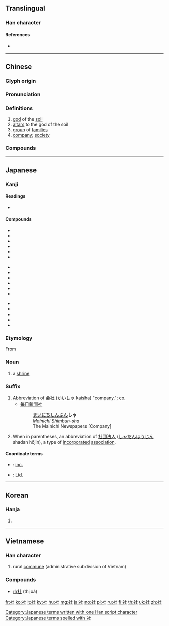 {{character info/new}}
==Translingual==
{{stroke order|strokes=8}}

===Han character===
{{Han char|rn=113|rad=示|as=03|sn=7|four=34210|canj=IFG|ids=⿰礻土}}

====References====
* {{Han ref|kx=0839.260|dkj=24631|dj=1257.020|hdz=42386.070|uh=793E|ud=31038|bh=AAC0|bd=43712}}

----

==Chinese==
{{zh-forms}}

===Glyph origin===
{{Han etym}}

===Pronunciation===
{{zh-pron
|m=shè
|c=se5
|h=pfs=sa
|md=siâ
|mn=qz:siǎ/tw,xm,zz:siā
|w=3zo
|mc=y
|oc=y
|ma=y
|cat=n
}}

===Definitions===
{{zh-hanzi}}

# [[god]] of the [[soil]] {{attention|zh|does he have a more specific name?}}
# [[altar]]s to the god of the soil
# [[group]] of [[family|families]]
# [[company]]; [[society]]

===Compounds===
{{zh-der|旅社|大眾社會|封閉社會|屋社|僑社|功在社稷|幾社|圓社|下流社會|工商社會|工業社會|徵信社|原始社會|報社|婚友社|巴黎公社|崇她社|小康社會|中介社團|封建社會|住宅旅社|宗社|城狐社鼠|大同社會|團社|塔斯社|傳統社會|吟社|合作社|出社會|人民公社|公社|社日|株式會社|甓社珠|社會|棋社|社會失調|社會規範|書香社會|社會地位|新華社|社會調適|民社|社會改革|新社區|春社|法新社|社區|社稷為墟|社會立法|服務社|社會政策|社會安全|社會救濟|社會發展|社會賢達|社長|社會心理|白蓮社|社會現象|社會價值|社會局|社家|社會活動|稷蜂社鼠|社會福利|秋社|社會控制|福利社會|福利社|社會革命|祕密結社|祕密社會|社鼠城狐|社鼠|社鼓|社鬼|社頭|社評|社稷之臣|社稷之器|社火|社櫟|社會體系|社會風氣|社會階級|社會運動|社會變遷|社會調查|社會角色|社會行為|社會秩序|社會科學|社會病態|社會服務|社會方言|社會新聞|社會教育|社會救助|社會成本|社會意識|社會性|社會建設|社會工作|社會學|社會契約|社會壓力|社會問題|社會分工|社會互動|社會主義|社教|社戲|社工|社學|社區電臺|社區電視|社區資源|社區發展|社區意識|社交舞|示範社區|社會整合|社會群島|社會保險|社稷|甓社湖|扶輪社|社論|番社|社會制度|社區服務|旅行社|書社|社公|社倉|會社|社員|社團|社交|社會關係|玄社|社會化|曹社之謀|郊社|賽村社|路透社|美聯社|酒社|通信社|資訊社|錦體社|葬儀社|霧社事件|黑社會|詩社|集會結社|霧社|茶社|股友社|靈安社|結社|貴社|靖國神社|鼠憑社貴|緋綠社|遏雲社|農業社會|錦標社|里社|鄉村社區|部落社會|通訊社|軍聞社|蓮社|茅社|結宗會社}}

----

==Japanese==

===Kanji===
{{ja-kanji|grade=2|rs=示03}}

====Readings====
* {{ja-readings
|goon=[[じゃ]] (ja) {{qualifier|non-[[w:Jōyō kanji|Jōyō]] reading}}
|kanon=[[しゃ]] (sha)
|kun=[[やしろ]] (yashiro), [[くみあい]] (kumiai), [[こそ]] (koso)}}

====Compounds====
{{top3}}
* {{ja-r|社員|しゃいん}}
* {{ja-r|社会|しゃかい}}
* {{ja-r|社交|しゃこう}}
* {{ja-r|社寺|しゃじ}}
* {{ja-r|社稷|しゃしょく}}
* {{ja-r|社団|しゃだん}}
{{mid3}}
* {{ja-r|社長|しゃちょう}}
* {{ja-r|副社長|ふくしゃちょう}}
* {{ja-r|愛社精神|あいしゃせいしん}}
* {{ja-r|会社|かいしゃ}}
* {{ja-r|会社員|かいしゃいん}}
* {{ja-r|支社|ししゃ}}
{{mid3}}
* {{ja-r|神社|じんじゃ}}
* {{ja-r|入社|にゅうしゃ}}
* {{ja-r|退社|たいしゃ}}
* {{ja-r|本社|ほんしゃ}}
* {{ja-r|末社|まっしゃ}}
{{bottom}}

===Etymology===
From {{der|ja|ltc|社|tr=dzyæX||god of earth; place for worshiping the god of earth}}

===Noun===
{{ja-noun|やしろ}}

# a [[shrine]]

===Suffix===
{{ja-pos|suffix|しゃ}}

# Abbreviation of [[会社]] ([[かいしゃ]] kaisha) "company."; [[co.]]
#* [[毎日]][[新聞]][[社]]
#*: [[まいにち]][[しんぶん]]'''しゃ'''
#*: ''Mainichi Shimbun-sha''
#*: The Mainichi Newspapers [Company]
# When in parentheses, an abbreviation of [[社団]][[法人]] ([[しゃだん]][[ほうじん]] shadan hōjin), a type of [[incorporated]] [[association]].

====Coordinate terms====
* {{ja-r|株|かぶ}}: [[inc.]]
* {{ja-r|有|ゆう}}: [[Ltd.]]

[[Category:Japanese terms written with one Han script character]]
[[Category:Japanese terms spelled with 社]]

----

==Korean==

===Hanja===
{{ko-hanja|hangeul=[[사]]|eumhun=}}

# {{defn|lang=ko|sort=示03}}

----

==Vietnamese==

===Han character===
{{vi-hantu|[[xã]]|rs=示03}}

# rural [[commune]] (administrative subdivision of Vietnam)

===Compounds===
*[[市社]] (thị xã)

[[fr:社]]
[[ko:社]]
[[it:社]]
[[ky:社]]
[[hu:社]]
[[mg:社]]
[[ja:社]]
[[no:社]]
[[pl:社]]
[[ru:社]]
[[fi:社]]
[[th:社]]
[[uk:社]]
[[zh:社]]
